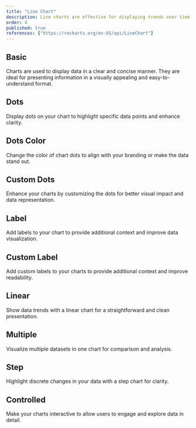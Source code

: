 ```yaml
---
title: "Line Chart"
description: Line charts are effective for displaying trends over time or continuous data and are often used in time series analysis.
order: 4
published: true
references: ["https://recharts.org/en-US/api/LineChart"]
---
```


## Basic
Charts are used to display data in a clear and concise manner. They are ideal for presenting information in a visually appealing and easy-to-understand format.
<How withNoPadding={true} isCenter={false} toUse='charts/line/line-chart-basic-demo'/>

## Dots
Display dots on your chart to highlight specific data points and enhance clarity.
<How withNoPadding={true} isCenter={false} toUse='charts/line/line-chart-dots-demo'/>

## Dots Color
Change the color of chart dots to align with your branding or make the data stand out.
<How withNoPadding={true} isCenter={false} toUse='charts/line/line-chart-dots-color-demo'/>

## Custom Dots
Enhance your charts by customizing the dots for better visual impact and data representation.
<How withNoPadding={true} isCenter={false} toUse='charts/line/line-chart-custom-dots-demo'/>

## Label
Add labels to your chart to provide additional context and improve data visualization.
<How withNoPadding={true} isCenter={false} toUse='charts/line/line-chart-label-demo'/>

## Custom Label
Add custom labels to your charts to provide additional context and improve readability.
<How withNoPadding={true} isCenter={false} toUse='charts/line/line-chart-custom-label-demo'/>

## Linear
Show data trends with a linear chart for a straightforward and clean presentation.
<How withNoPadding={true} isCenter={false} toUse='charts/line/line-chart-linear-demo'/>

## Multiple
Visualize multiple datasets in one chart for comparison and analysis.
<How withNoPadding={true} isCenter={false} toUse='charts/line/line-chart-multiple-demo'/>

## Step
Highlight discrete changes in your data with a step chart for clarity.
<How withNoPadding={true} isCenter={false} toUse='charts/line/line-chart-step-demo'/>

## Controlled
Make your charts interactive to allow users to engage and explore data in detail.
<How withNoPadding={true} isCenter={false} toUse='charts/line/line-chart-controlled-demo'/>
